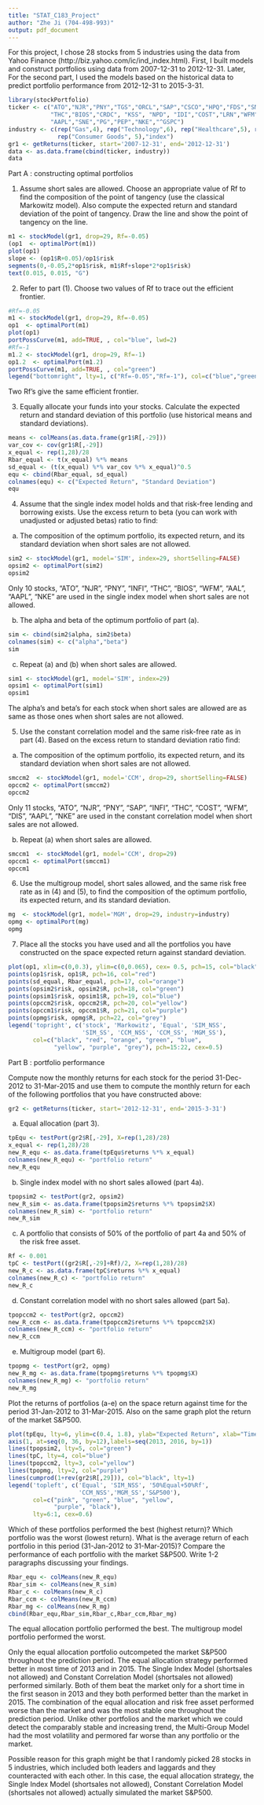 ```yaml
---
title: "STAT_C183_Project"
author: "Zhe Ji (704-498-993)"
output: pdf_document
---
```


For this project, I chose 28 stocks from 5 industries using the data from Yahoo Finance (http://biz.yahoo.com/ic/ind_index.html). First, I built models and construct portfolios using data from 2007-12-31 to 2012-12-31. Later, For the second part, I used the models based on the historical data to predict portfolio performance from 2012-12-31 to 2015-3-31.

```r
library(stockPortfolio)
ticker <- c("ATO","NJR","PNY","TGS","ORCL","SAP","CSCO","HPQ","FDS","SNDK","ACUR","INFI",
            "THC","BIOS","CRDC", "KSS", "NPD", "IDI","COST","LRN","WFM","AAL","DIS",
            "AAPL","SNE","PG","PEP","NKE","^GSPC")
industry <- c(rep("Gas",4), rep("Technology",6), rep("Healthcare",5), rep("Services", 8),
              rep("Consumer Goods", 5),"index")
gr1 <- getReturns(ticker, start='2007-12-31', end='2012-12-31')
data <- as.data.frame(cbind(ticker, industry))
data
```

Part A : constructing optimal portfolios

1. Assume short sales are allowed. Choose an appropriate value of Rf to find the composition of the point of tangency (use the classical Markowitz model). Also compute the expected return and standard deviation of the point of tangency. Draw the line and show the point of tangency on the line.

```r
m1 <- stockModel(gr1, drop=29, Rf=-0.05)
(op1  <- optimalPort(m1))
plot(op1)
slope <- (op1$R+0.05)/op1$risk
segments(0,-0.05,2*op1$risk, m1$Rf+slope*2*op1$risk)
text(0.015, 0.015, "G")
```

2. Refer to part (1). Choose two values of Rf to trace out the efficient frontier.

```r
#Rf=-0.05
m1 <- stockModel(gr1, drop=29, Rf=-0.05)
op1  <- optimalPort(m1)
plot(op1)
portPossCurve(m1, add=TRUE, , col="blue", lwd=2)
#Rf=-1
m1.2 <- stockModel(gr1, drop=29, Rf=-1)
op1.2  <- optimalPort(m1.2)
portPossCurve(m1, add=TRUE, , col="green")
legend("bottomright", lty=1, c("Rf=-0.05","Rf=-1"), col=c("blue","green"), cex=0.8)
```

Two Rf's give the same efficient frontier.

3. Equally allocate your funds into your stocks. Calculate the expected return and standard deviation of this portfolio (use historical means and standard deviations).

```r
means <- colMeans(as.data.frame(gr1$R[,-29]))
var_cov <- cov(gr1$R[,-29])
x_equal <- rep(1,28)/28
Rbar_equal <- t(x_equal) %*% means
sd_equal <- (t(x_equal) %*% var_cov %*% x_equal)^0.5
equ <- cbind(Rbar_equal, sd_equal)
colnames(equ) <- c("Expected Return", "Standard Deviation")
equ
```

4. Assume that the single index model holds and that risk-free lending and borrowing exists. Use the excess return to beta (you can work with unadjusted or adjusted betas) ratio to find:

a. The composition of the optimum portfolio, its expected return, and its standard deviation when short sales are not allowed.

```r
sim2 <- stockModel(gr1, model='SIM', index=29, shortSelling=FALSE)
opsim2 <- optimalPort(sim2)
opsim2
```

Only 10 stocks, "ATO", "NJR", "PNY", "INFI", "THC", "BIOS", "WFM", "AAL", "AAPL", "NKE" are used in the single index model when short sales are not allowed.

b. The alpha and beta of the optimum portfolio of part (a).

```r
sim <- cbind(sim2$alpha, sim2$beta)
colnames(sim) <- c("alpha","beta")
sim
```

c. Repeat (a) and (b) when short sales are allowed.

```r
sim1 <- stockModel(gr1, model='SIM', index=29)
opsim1 <- optimalPort(sim1)
opsim1
```

The alpha's and beta's for each stock when short sales are allowed are as same as those ones when short sales are not allowed.



5. Use the constant correlation model and the same risk-free rate as in part (4). Based on the excess return to standard deviation ratio find:

a. The composition of the optimum portfolio, its expected return, and its standard deviation when short sales are not allowed.

```r
smccm2  <- stockModel(gr1, model='CCM', drop=29, shortSelling=FALSE)
opccm2 <- optimalPort(smccm2)
opccm2
```

Only 11 stocks, "ATO", "NJR", "PNY", "SAP", "INFI", "THC", "COST", "WFM", "DIS", "AAPL", "NKE" are used in the constant correlation model when short sales are not allowed.


b. Repeat (a) when short sales are allowed.

```r
smccm1  <- stockModel(gr1, model='CCM', drop=29)
opccm1 <- optimalPort(smccm1)
opccm1
```

6. Use the multigroup model, short sales allowed, and the same risk free rate as in (4) and (5), to find the composition of the optimum portfolio, its expected return, and its standard deviation.

```r
mg  <- stockModel(gr1, model='MGM', drop=29, industry=industry)
opmg <- optimalPort(mg)
opmg
```

7. Place all the stocks you have used and all the portfolios you have constructed on the space expected return against standard deviation.

```r
plot(op1, xlim=c(0,0.3), ylim=c(0,0.065), cex= 0.5, pch=15, col="black")
points(op1$risk, op1$R, pch=16, col="red")
points(sd_equal, Rbar_equal, pch=17, col="orange")
points(opsim2$risk, opsim2$R, pch=18, col="green")
points(opsim1$risk, opsim1$R, pch=19, col="blue")
points(opccm2$risk, opccm2$R, pch=20, col="yellow")
points(opccm1$risk, opccm1$R, pch=21, col="purple")
points(opmg$risk, opmg$R, pch=22, col="grey")
legend('topright', c('stock', 'Markowitz', 'Equal', 'SIM_NSS', 
                     'SIM_SS', 'CCM_NSS', 'CCM_SS', 'MGM_SS'), 
       col=c("black", "red", "orange", "green", "blue", 
             "yellow", "purple", "grey"), pch=15:22, cex=0.5)
```


Part B : portfolio performance

Compute now the monthly returns for each stock for the period 31-Dec-2012 to 31-Mar-2015 and use them to compute the monthly return for each of the following portfolios that you have constructed above:

```r
gr2 <- getReturns(ticker, start='2012-12-31', end='2015-3-31')
```


a. Equal allocation (part 3).

```r
tpEqu <- testPort(gr2$R[,-29], X=rep(1,28)/28)
x_equal <- rep(1,28)/28
new_R_equ <- as.data.frame(tpEqu$returns %*% x_equal)
colnames(new_R_equ) <- "portfolio return"
new_R_equ
```

b. Single index model with no short sales allowed (part 4a).

```r
tpopsim2 <- testPort(gr2, opsim2)
new_R_sim <- as.data.frame(tpopsim2$returns %*% tpopsim2$X)
colnames(new_R_sim) <- "portfolio return"
new_R_sim
```

c. A portfolio that consists of 50% of the portfolio of part 4a and 50% of the risk free asset.

```r
Rf <- 0.001
tpC <- testPort((gr2$R[,-29]+Rf)/2, X=rep(1,28)/28)
new_R_c <- as.data.frame(tpC$returns %*% x_equal)
colnames(new_R_c) <- "portfolio return"
new_R_c
```

d. Constant correlation model with no short sales allowed (part 5a).

```r
tpopccm2 <- testPort(gr2, opccm2)
new_R_ccm <- as.data.frame(tpopccm2$returns %*% tpopccm2$X)
colnames(new_R_ccm) <- "portfolio return"
new_R_ccm
```

e. Multigroup model (part 6).

```r
tpopmg <- testPort(gr2, opmg)
new_R_mg <- as.data.frame(tpopmg$returns %*% tpopmg$X)
colnames(new_R_mg) <- "portfolio return"
new_R_mg
```

Plot the returns of portfolios (a-e) on the space return against time for the period 31-Jan-2012 to 31-Mar-2015.
Also on the same graph plot the return of the market S&P500.

```r
plot(tpEqu, lty=6, ylim=c(0.4, 1.8), ylab="Expected Return", xlab="Time", xaxt="n", col="pink")
axis(1, at=seq(0, 36, by=12),labels=seq(2013, 2016, by=1))
lines(tpopsim2, lty=5, col="green")
lines(tpC, lty=4, col="blue")
lines(tpopccm2, lty=3, col="yellow")
lines(tpopmg, lty=2, col="purple")
lines(cumprod(1+rev(gr2$R[,29])), col="black", lty=1)
legend('topleft', c('Equal', 'SIM_NSS', '50%Equal+50%Rf',
                    'CCM_NSS','MGM_SS','S&P500'), 
       col=c("pink", "green", "blue", "yellow", 
             "purple", "black"),
       lty=6:1, cex=0.6)
```

Which of these portfolios performed the best (highest return)?
Which portfolio was the worst (lowest return).
What is the average return of each portfolio in this period (31-Jan-2012 to 31-Mar-2015)?
Compare the performance of each portfolio with the market S&P500. Write 1-2 paragraphs discussing your findings.

```r
Rbar_equ <- colMeans(new_R_equ)
Rbar_sim <- colMeans(new_R_sim)
Rbar_c <- colMeans(new_R_c)
Rbar_ccm <- colMeans(new_R_ccm)
Rbar_mg <- colMeans(new_R_mg)
cbind(Rbar_equ,Rbar_sim,Rbar_c,Rbar_ccm,Rbar_mg)
```

The equal allocation portfolio performed the best.
The multigroup model portfolio performed the worst.

Only the equal allocation portfolio outcompeted the market S&P500 throughout the prediction period. The equal allocation strategy performed better in most time of 2013 and in 2015.
The Single Index Model (shortsales not allowed) and Constant Correlation Model (shortsales not allowed) performed similarly. Both of them beat the market only for a short time in the first season in 2013 and they both performed better than the market in 2015.
The combination of the equal allocation and risk free asset performed worse than the market and was the most stable one throughout the prediction period.
Unlike other portfolios and the market which we could detect the comparably stable and increasing trend, the Multi-Group Model had the most volatility and permored far worse than any portfolio or the market.

Possible reason for this graph might be that I randomly picked 28 stocks in 5 industries, which included both leaders and laggards and they counteracted with each other. In this case, the equal allocation strategy, the Single Index Model (shortsales not allowed), Constant Correlation Model (shortsales not allowed) actually simulated the market S&P500.

